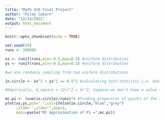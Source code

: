 ```yaml
---
title: "Math 420 Final Project"
author: "Riley Coburn"
date: "12/14/2021"
output: html_document
---
```


```r
knitr::opts_chunk$set(echo = TRUE)
```

```r
set.seed(10)
runs <- 100000

xs <- runif(runs,min=-0.5,max=0.5) #uniform distribution
ys <- runif(runs,min=-0.5,max=0.5) #uniform distribution

#we are randomly sampling from two uniform distributions

in.circle <- xs^2 + ys^2 <= 0.5^2 #calculating test statistic i.e. whether a randomly sampled point from our uniform distributions falls within the circle inscribed in the sampling distribution

#Empirically, A_square = (2r)^2 = 4r^2. Suppose we don't know a value for pi, but instead just know that A_circle is proportional to r^2. That is A_circle = cr^2. If we were to 

mc.pi <- (sum(in.circle)/runs)*4 #Finding proportion of points of the square that lie within the circle. We multiply by a factor of 4 because the proportion of areas is A_square/A_circle = 4r^2/cr^2 = 4/c meaning c = 4*A_circle/A_square. Here, A_cirle is just the number of points that we have inside the circle and A-square is just all points as the sampling distribution is a square. 
plot(xs,ys,pch='.',col=ifelse(in.circle,"blue","grey")
     ,xlab='',ylab='',asp=1,
     main=paste("MC Approximation of Pi =",mc.pi))
```

